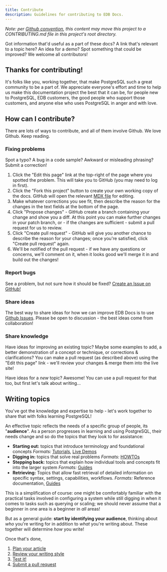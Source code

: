 ```yaml
---
title: Contribute
description: Guidelines for contributing to EDB Docs.
---
```


*Note: per [Github convention](https://help.github.com/en/github/building-a-strong-community/setting-guidelines-for-repository-contributors), this content may move this project to a CONTRIBUTING.md file in this project's root directory.*

Got information that'd useful as a part of these docs? A link that's relevant to a topic here? An idea for a demo? Spot something that could be improved? We welcome all contributors!

## Thanks for contributing!

It's folks like you, working together, that make PostgreSQL such a great community to be a part of. We appreciate everyone's effort and time to help us make this documentation project the best that it can be, for people new to PostgreSQL, EDB customers, the good people who support those customers, and anyone else who uses PostgreSQL in anger and with love.

## How can I contribute?

There are lots of ways to contribute, and all of them involve Github. We love Github. Keep reading.

### Fixing problems

Spot a typo? A bug in a code sample? Awkward or misleading phrasing? Submit a correction!

1. Click the "Edit this page" link at the top-right of the page where you spotted the problem. This will take you to GitHub (you may need to log in first).
2. Click the "Fork this project" button to create your own working copy of the docs. GitHub will open the relevant [MDX file](https://www.gatsbyjs.org/docs/mdx/writing-pages/) for editing.
3. Make whatever corrections you see fit, then describe the reason for the changes in the text fields at the bottom of the page.
4. Click "Propose changes" - GitHub create a branch containing your change and show you a diff. At this point you can make further changes in your patch branch, or - if the changes are sufficient - submit a pull request for us to review.
5. Click "Create pull request" - GitHub will give you another chance to describe the reason for your changes; once you're satisfied, click "Create pull request" again.
6. We'll be notified of the pull request - if we have any questions or concerns, we'll comment on it, when it looks good we'll merge it in and build out the changes!

### Report bugs

See a problem, but not sure how it should be fixed? [Create an Issue on GitHub!](/community/feedback)

### Share ideas

The best way to share ideas for how we can improve EDB Docs is to use [Github Issues](/community/feedback). Please be open to discussion - the best ideas come from collaboration!

### Share knowledge

Have ideas for improving an existing topic? Maybe some examples to add, a better demonstration of a concept or technique, or corrections & clarifications? You can make a pull request (as described above) using the "Edit this page" link - we'll review your changes & merge them into the live site!

Have ideas for a *new* topic? Awesome! You can use a pull request for that too, but first let's talk about writing...

## Writing topics

You've got the knowledge and expertise to help - let's work together to share that with folks learning PostgreSQL! 

An effective topic reflects the needs of a specific group of people, its "**audience**". As a person progresses in learning and using PostgreSQL, their needs change and so do the topics that they look to for assistance:

- **Starting out:** topics that introduce terminology and foundational concepts
  *Formats:* [Tutorials](tutorial), [Live Demos](demo)
- **Digging in:** topics that solve real problems
  *Formats:* [HOWTOs](guide)
- **Stepping back:** topics that explain how individual tools and concepts fit into the larger system
  *Formats:* [Guides](guide)
- **Retrieving:** Topics that allow fast retrieval of detailed information on specific syntax, settings, capabilities, workflows.
  *Formats:* Reference documentation, [Guides](guide)

This is a simplification of course: one might be comfortably familiar with the practical tasks involved in configuring a system while still digging in when it comes to tasks such as querying or scaling; we should never assume that a beginner in one area is a beginner in *all* areas! 

But as a general guide: **start by identifying your audience**, thinking about *who* you're writing for in addition to *what* you're writing about. These together will determine *how* you write!

Once that's done, 

1. [Plan your article](planning)
2. [Review your writing style](style)
3. [Test it!](planning/robustness)
4. [Submit a pull request](planning/pull_request)

